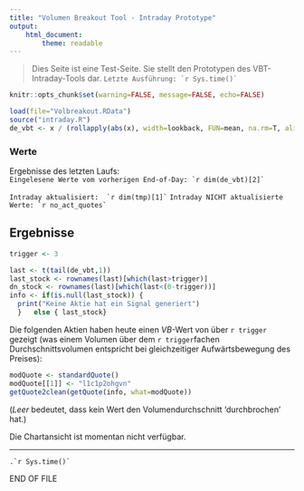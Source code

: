 ```yaml
---
title: "Volumen Breakout Tool - Intraday Prototype"
output: 
    html_document:
        theme: readable
---
```


> Dies Seite ist eine Test-Seite. Sie stellt den Prototypen des VBT-Intraday-Tools dar.
```Letzte Ausführung: `r Sys.time()` ```   


```r
knitr::opts_chunk$set(warning=FALSE, message=FALSE, echo=FALSE)

load(file="Volbreakout.RData")
source("intraday.R")
de_vbt <- x / (rollapply(abs(x), width=lookback, FUN=mean, na.rm=T, align="right"))

```

### Werte

Ergebnisse des letzten Laufs:  
```Eingelesene Werte vom vorherigen End-of-Day: `r dim(de_vbt)[2]` ```

```Intraday aktualisiert:  `r dim(tmp)[1]` ```
```Intraday NICHT aktualisierte Werte: `r no_act_quotes` ```



## Ergebnisse  

```r

trigger <- 3

last <- t(tail(de_vbt,1))
last_stock <- rownames(last)[which(last>trigger)]
dn_stock <- rownames(last)[which(last<(0-trigger))]
info <- if(is.null(last_stock)) {
  print("Keine Aktie hat ein Signal generiert")
  }   else { last_stock}
```

Die folgenden Aktien haben heute einen $VB$-Wert von über `r trigger` gezeigt (was einem Volumen über dem `r trigger`fachen Durchschnittsvolumen entspricht bei gleichzeitiger Aufwärtsbewegung des Preises):  

```r
modQuote <- standardQuote()
modQuote[[1]] <- "l1c1p2ohgvn"
getQuote2clean(getQuote(info, what=modQuote))
```  

(_Leer_ bedeutet, dass kein Wert den Volumendurchschnitt 'durchbrochen' hat.)  


Die Chartansicht ist momentan nicht verfügbar.

-----
```.`r Sys.time()` ```   

END OF FILE

